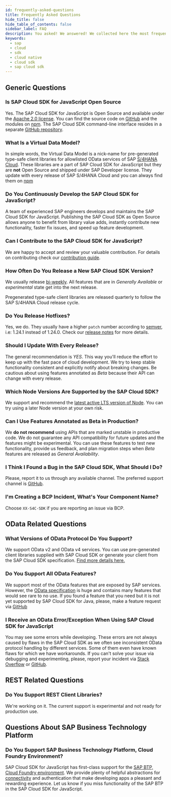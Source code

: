 ```yaml
---
id: frequently-asked-questions
title: Frequently Asked Questions
hide_title: false
hide_table_of_contents: false
sidebar_label: FAQ
description: You asked! We answered! We collected here the most frequent question about SAP Cloud SDK for JavaScript.
keywords:
  - sap
  - cloud
  - sdk
  - cloud native
  - cloud sdk
  - sap cloud sdk
---
```



<BuildBadge /> <LicenseBadge />

## Generic Questions

### Is SAP Cloud SDK for JavaScript Open Source

Yes.
The SAP Cloud SDK for JavaScript is Open Source and available under the [Apache 2.0 license](https://www.apache.org/licenses/LICENSE-2.0).
You can find the source code on [GitHub](https://github.com/SAP/cloud-sdk-js) and the modules on [npm](https://www.npmjs.com/search?q=%40sap-cloud-sdk).
The SAP Cloud SDK command-line interface resides in a separate [GitHub repository](https://github.com/sap/cloud-sdk-cli).

### What Is a Virtual Data Model?

In simple words, the Virtual Data Model is a nick-name for pre-generated type-safe client libraries for allowlisted OData services of SAP [S/4HANA Cloud](https://www.sap.com/germany/products/s4hana-erp.html).
These libraries are a part of SAP Cloud SDK for JavaScript but they are **not** Open Source and shipped under SAP Developer license.
They update with every release of SAP S/4HANA Cloud and you can always find them on [npm](https://www.npmjs.com/search?q=%40sap%2Fcloud-sdk-vdm-*)

### Do You Continuously Develop the SAP Cloud SDK for JavaScript?

A team of experienced SAP engineers develops and maintains the SAP Cloud SDK for JavaScript.
Publishing the SAP Cloud SDK as Open Source allows anyone to benefit from library value adds, instantly contribute new functionality, faster fix issues, and speed up feature development.

### Can I Contribute to the SAP Cloud SDK for JavaScript?

We are happy to accept and review your valuable contribution.
For details on contributing check our [contribution guide](https://github.com/SAP/cloud-sdk/blob/main/CONTRIBUTING.md).

### How Often Do You Release a New SAP Cloud SDK Version?

We usually release [bi-weekly](https://github.com/SAP/cloud-sdk-js/releases).
All features that are in _Generally Available_ or _experimental_ state get into the next release.

Pregenerated type-safe client libraries are released quarterly to follow the SAP S/4HANA Cloud release cycle.

### Do You Release Hotfixes?

Yes, we do.
They usually have a higher `patch` number according to [semver](https://semver.org/), i.e: 1.24.1 instead of 1.24.0.
Check our [release notes](https://github.com/SAP/cloud-sdk-js/releases) for more details.

### Should I Update With Every Release?

The general recommendation is _YES_.
This way you'll reduce the effort to keep up with the fast pace of cloud development.
We try to keep stable functionality consistent and explicitly notify about breaking changes.
Be cautious about using features annotated as _Beta_ because their API can change with every release.

### Which Node Versions Are Supported by the SAP Cloud SDK?

We support and recommend the [latest active LTS version of Node](https://nodejs.org/en/about/releases/).
You can try using a later Node version at your own risk.

### Can I Use Features Annotated as Beta in Production?

We **do not recommend** using APIs that are marked unstable in productive code.
We do not guarantee any API compatibility for future updates and the features might be experimental.
You can use these features to test new functionality, provide us feedback, and plan migration steps when _Beta_ features are released as _General Availability_.

### I Think I Found a Bug in the SAP Cloud SDK, What Should I Do?

Please, report it to us through any available channel.
The preferred support channel is [GitHub](https://github.com/SAP/cloud-sdk-js/issues/new/choose).

### I'm Creating a BCP Incident, What's Your Component Name?

Choose `XX-S4C-SDK` if you are reporting an issue via BCP.

## OData Related Questions

### What Versions of OData Protocol Do You Support?

We support OData v2 and OData v4 services.
You can use pre-generated client libraries supplied with SAP Cloud SDK or generate your client from the SAP Cloud SDK specification.
[Find more details here.](features/odata/overview)

### Do You Support All OData Features?

We support most of the OData features that are exposed by SAP services.
However, the [OData specification](https://www.odata.org/documentation/) is huge and contains many features that would see rare to no use.
If you found a feature that you need but it is not yet supported by SAP Cloud SDK for Java, please, make a feature request via [GitHub](https://github.com/SAP/cloud-sdk-js/issues/new/choose)

### I Receive an OData Error/Exception When Using SAP Cloud SDK for JavaScript

You may see some errors while developing.
These errors are not always caused by flaws in the SAP Cloud SDK as we often see inconsistent OData protocol handling by different services.
Some of them even have known flaws for which we have workarounds.
If you can't solve your issue via debugging and experimenting, please, report your incident via [Stack Overflow](https://stackoverflow.com/questions/tagged/sap-cloud-sdk) or [GitHub](https://github.com/SAP/cloud-sdk-js/issues/new/choose).

## REST Related Questions

### Do You Support REST Client Libraries?

We're working on it.
The current support is experimental and not ready for production use.

## Questions About SAP Business Technology Platform

### Do You Support SAP Business Technology Platform, Cloud Foundry Environment?

SAP Cloud SDK for JavaScript has first-class support for the [SAP BTP, Cloud Foundry environment](https://www.sap.com/products/cloud-platform.html).
We provide plenty of helpful abstractions for [connectivity](features/connectivity/destination) and authentication that make developing apps a pleasant and rewarding experience.
Let us know if you miss functionality of the SAP BTP in the SAP Cloud SDK for JavaScript.

